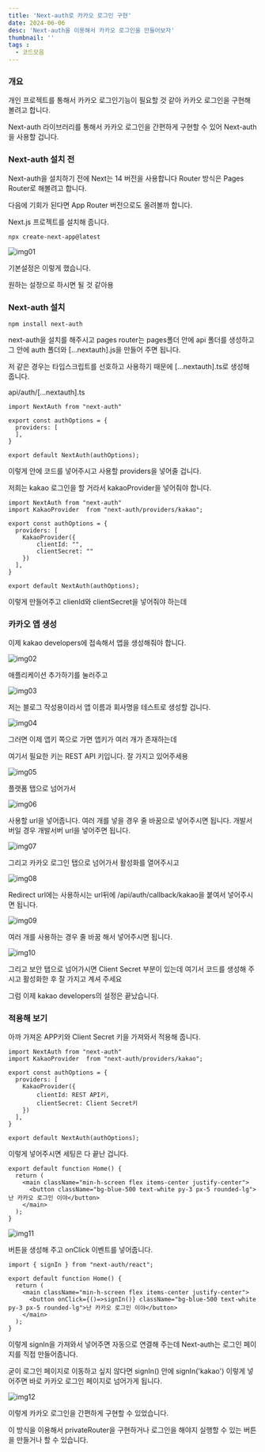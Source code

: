 ```yaml
---
title: 'Next-auth로 카카오 로그인 구현'
date: 2024-06-06
desc: 'Next-auth을 이용해서 카카오 로그인을 만들어보자'
thumbnail: ''
tags : 
  - 코드모음
---
```


### 개요

개인 프로젝트를 통해서 카카오 로그인기능이 필요할 것 같아 카카오 로그인을 구현해 볼려고 합니다.

Next-auth 라이브러리를 통해서 카카오 로그인을 간편하게 구현할 수 있어 Next-auth을 사용할 겁니다.

### Next-auth 설치 전

Next-auth을 설치하기 전에 Next는 14 버전을 사용합니다 Router 방식은 Pages Router로 해볼려고 합니다.

다음에 기회가 된다면 App Router 버전으로도 올려볼까 합니다.

Next.js 프로젝트를 설치해 줍니다.

```
npx create-next-app@latest
```

![img01](/posts/blog/nextAuth/img01.png)

기본설정은 이렇게 했습니다.

원하는 설정으로 하시면 될 것 같아용

### Next-auth 설치

```
npm install next-auth
```

next-auth을 설치를 해주시고 pages router는 pages폴더 안에 api 폴더를 생성하고 그 안에 auth 폴더와 \[...nextauth\].js을 만들어 주면 됩니다.

저 같은 경우는 타입스크립트를 선호하고 사용하기 때문에 \[...nextauth\].ts로 생성해 줍니다.

api/auth/\[...nextauth\].ts

```
import NextAuth from "next-auth"

export const authOptions = {
  providers: [
  ],
}

export default NextAuth(authOptions);
```

이렇게 안에 코드를 넣어주시고 사용할 providers을 넣어줄 겁니다.

저희는 kakao 로그인을 할 거라서 kakaoProvider을 넣어줘야 합니다.

```
import NextAuth from "next-auth"
import KakaoProvider  from "next-auth/providers/kakao";

export const authOptions = {
  providers: [
    KakaoProvider({
        clientId: "",
        clientSecret: ""
    })
  ],
}

export default NextAuth(authOptions);
```

이렇게 만들어주고 clienId와 clientSecret을 넣어줘야 하는데

### 카카오 앱 생성

이제 kakao developers에 접속해서 앱을 생성해줘야 합니다.

![img02](/posts/blog/nextAuth/img02.png)

애플리케이션 추가하기를 눌러주고

![img03](/posts/blog/nextAuth/img03.png)

저는 블로그 작성용이라서 앱 이름과 회사명을 테스트로 생성할 겁니다.

![img04](/posts/blog/nextAuth/img04.png)

그러면 이제 앱키 쪽으로 가면 앱키가 여러 개가 존재하는데

여기서 필요한 키는 REST API 키입니다. 잘 가지고 있어주세용

![img05](/posts/blog/nextAuth/img05.png)

플랫폼 탭으로 넘어가서

![img06](/posts/blog/nextAuth/img06.png)

사용할 url을 넣어줍니다. 여러 개를 넣을 경우 줄 바꿈으로 넣어주시면 됩니다. 개발서버일 경우 개발서버 url을 넣어주면 됩니다.

![img07](/posts/blog/nextAuth/img07.png)

그리고 카카오 로그인 탭으로 넘어가서 활성화를 열어주시고

![img08](/posts/blog/nextAuth/img08.png)

Redirect url에는 사용하시는 url뒤에 /api/auth/callback/kakao을 붙여서 넣어주시면 됩니다.

![img09](/posts/blog/nextAuth/img09.png)

여러 개를 사용하는 경우 줄 바꿈 해서 넣어주시면 됩니다.

![img10](/posts/blog/nextAuth/img10.png)

그리고 보안 탭으로 넘어가시면 Client Secret 부분이 있는데 여기서 코드를 생성해 주시고 활성화한 후 잘 가지고 계셔 주세요

그럼 이제 kakao developers의 설정은 끝났습니다.

### 적용해 보기

아까 가져온 APP키와 Client Secret 키을 가져와서 적용해 줍니다.

```
import NextAuth from "next-auth"
import KakaoProvider  from "next-auth/providers/kakao";

export const authOptions = {
  providers: [
    KakaoProvider({
        clientId: REST API키,
        clientSecret: Client Secret키
    })
  ],
}

export default NextAuth(authOptions);
```

이렇게 넣어주시면 세팅은 다 끝난 겁니다.

```
export default function Home() {
  return (
    <main className="min-h-screen flex items-center justify-center">
      <button className="bg-blue-500 text-white py-3 px-5 rounded-lg">난 카카오 로그인 이야</button>
    </main>
  );
}
```

![img11](/posts/blog/nextAuth/img11.png)

버튼을 생성해 주고 onClick 이벤트를 넣어줍니다.

```
import { signIn } from "next-auth/react";

export default function Home() {
  return (
    <main className="min-h-screen flex items-center justify-center">
      <button onClick={()=>signIn()} className="bg-blue-500 text-white py-3 px-5 rounded-lg">난 카카오 로그인 이야</button>
    </main>
  );
}
```

이렇게 signIn을 가져와서 넣어주면 자동으로 연결해 주는데 Next-auth는 로그인 페이지를 직접 만들어줍니다.

굳이 로그인 페이지로 이동하고 싶지 않다면 signIn() 안에 signIn('kakao') 이렇게 넣어주면 바로 카카오 로그인 페이지로 넘어가게 됩니다.

![img12](/posts/blog/nextAuth/img12.png)

이렇게 카카오 로그인을 간편하게 구현할 수 있었습니다.

이 방식을 이용해서 privateRouter을 구현하거나 로그인을 해야지 실행할 수 있는 버튼을 만들거나 할 수 있습니다.